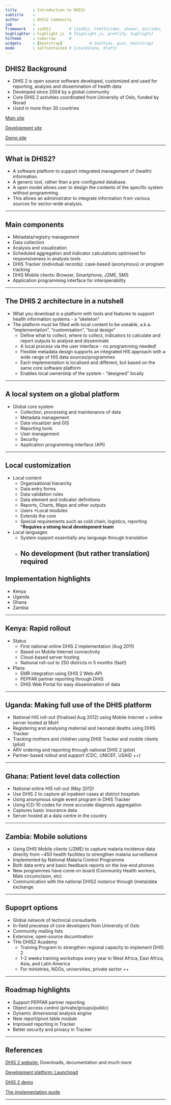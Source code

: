 ---
title       : Introduction to DHIS2
subtitle    : 
author      : DHIS2 Community
job         : 
framework   : io2012        # {io2012, html5slides, shower, dzslides, ...}
highlighter : highlight.js  # {highlight.js, prettify, highlight}
hitheme     : tomorrow      # 
widgets     : [bootstrap]            # {mathjax, quiz, bootstrap}
mode        : selfcontained # {standalone, draft}
---

## DHIS2 Background

* DHIS 2 is open source software developed, customized and used for reporting, analysis and dissemination of health data
* Developed since 2004 by a global community
* Core DHIS 2 activities coordinated from University of Oslo, funded by Norad
* Used in more than 30 countries
  
[Main site](http://dhis2.org)
  
[Development site](http://launchpad.net/dhis2)
  
[Demo site](http://apps.dhis2.org/demo)
  

---

## What is DHIS2?
* A software platform to support integrated management of (health) information.
* A generic tool, rather than a pre-configured database.
* A open model allows user to design the contents of the specific system without programming.
* This allows an administrator to integrate information from various sources for sector-wide analysis.

---

## Main components

* Metadata/registry management
* Data collection
* Analysis and visualization
* Scheduled aggregation and indicator calculations optimised for responsiveness in analysis tools
* DHIS Tracker (individual records): case-based (anonymous) or program tracking
* DHIS Mobile clients: Browser, Smartphone, J2ME, SMS
* Application programming interface for interoperability

---

## The DHIS 2 architecture in a nutshell
* What you download is a platform with tools and features to support health information systems - a "skeleton"
* The platform must be filled with local content to be useable, a.k.a. "implementation", "customisation", "local design"
  * Define what to collect, where to collect, indicators to calculate and report outputs to analyse and disseminate
  * A local process via the user interface - no programming needed!
  * Flexible metadata design supports an integrated HIS approach with a wide range of HIS data sources/programmes
  * Each implementation is localised and different, but based on the same core software platform
  * Enables local ownership of the system - "designed" locally

---

## A local system on a global platform

* Global core system
  * Collection, processing and maintenance of data
  * Metadata management
  * Data visualizer and GIS
  * Reporting tools
  * User management
  * Security
  * Application programming interface (API)

---

## Local customization
* Local content
  * Organisational hierarchy
  * Data entry forms
  * Data validation rules
  * Data element and indicator definitions
  * Reports, Charts, Maps and other outputs
  * Users
*Local modules
  * Extends the core
  * Special requirements such as cold chain, logistics, reporting
  *__Requires a strong local development team__
* Local languages
  * System support essentially any language through translation
  * No development (but rather translation) required
---

## Implementation highlights
  * Kenya
  * Uganda
  * Ghana
  * Zambia

---

## Kenya: Rapid rollout
* Status
  * First national online DHIS 2 implementation (Aug 2011)
  * Based on Mobile Internet connectivity
  * Cloud-based server hosting
  * National roll-out to 250 districts in 5 months (fast!)

* Plans: 
  * EMR integration using DHIS 2 Web-API
  * PEPFAR partner reporting through DHIS
  * DHIS Web Portal for easy dissemination of data

---

## Uganda: Making full use of the DHIS platform

* National HIS roll-out (finalised Aug 2012) using Mobile Internet + online server hosted at MoH
* Registering and analysing maternal and neonatal deaths using DHIS Tracker
* Tracking mothers and children using DHIS Tracker  and mobile clients (pilot)
* ARV ordering and reporting through national DHIS 2 (pilot) 
* Partner-based rollout and support (CDC, UNICEF, USAID ++)

---

## Ghana: Patient level data collection

* National online HIS roll-out (May 2012)
* Use DHIS 2 to capture all inpatient cases at district hospitals
* Using anonymous single event program in DHIS Tracker
* Using ICD-10 codes for more accurate diagnosis aggregation
* Captures basic insurance data
* Server hosted at a data centre in the country 


--- 

## Zambia: Mobile solutions
* Using DHIS Mobile clients (J2ME) to capture malaria incidence data directly from ~450 health facilities to strengthen malaria surveillance
* Implemented by National Malaria Control Programme 
* Both data entry and basic feedback reports on the low-end phones
* New programmes have come on board (Community Health workers, Male circumcision, etc)
* Communication with the national DHIS2 instance through (meta)data exchange

--- 

## Supoprt options
* Global network of technical consultants
* In-field precense of core developers from University of Oslo
* Community mailing lists
* Extensive, open-source documtnation
* THe DHIS2 Academy
  * Training Program to strengthen regional capacity to implement DHIS 2
  * 1-2 weeks training workshops every year in West Africa, East Africa, Asia, and Latin America
  * For ministries, NGOs, universities, private sector ++

--- 

## Roadmap highlights
* Support PEPFAR partner reporting
* Object access control (private/groups/public)
* Dynamic dimensional analysis engine
* New report/pivot table module
* Improved reporting in Tracker
* Better security and privacy in Tracker

---

## References

[DHIS 2 website:](http://dhis2.org) Downloads, documentation and much more

[Development platform: Launchpad](http://launchpad.net/dhis2)

[DHIS 2 demo](http://apps.dhis2.org/demo)

[The implementation guide](http://dhis2.org/doc/snapshot/en/implementer/html/)

---